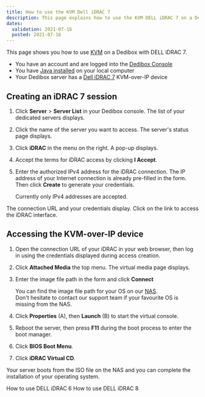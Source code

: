 ```yaml
---
title: How to use the KVM Dell iDRAC 7
description: This page explains how to use the KVM DELL iDRAC 7 on a Dedibox
dates:
  validation: 2021-07-16
  posted: 2021-07-16
---
```


This page shows you how to use [KVM](/dedibox/kvm-over-ip/concepts/#kvm-over-ip) on a Dedibox with DELL iDRAC 7.

<Message type="requirement">

  - You have an account and are logged into the [Dedibox Console](https://console.online.net) 
  - You have [Java installed](https://www.java.com/en/download/help/download_options.html) on your local computer
  - Your Dedibox server has a [Dell iDRAC 7](https://www.dell.com/support/manuals/en-us/integrated-dell-remote-access-cntrllr-7-v1.50.50/idrac7ug1.50.50-v1/overview) KVM-over-IP device  

</Message>

## Creating an iDRAC 7 session

1. Click **Server** > **Server List** in your Dedibox console. The list of your dedicated servers displays.

2. Click the name of the server you want to access. The server's status page displays.

3. Click **iDRAC** in the menu on the right. A pop-up displays.

    <Lightbox src="scaleway_idrac.png" alt="" />

4. Accept the terms for iDRAC access by clicking **I Accept**.

5. Enter the authorized IPv4 address for the iDRAC connection. The IP address of your Internet connection is already pre-filled in the form. Then click **Create** to generate your credentials.

    <Message type="note">

    Currently only IPv4 addresses are accepted.

    </Message>

The connection URL and your credentials display. Click on the link to access the iDRAC interface.

## Accessing the KVM-over-IP device 

1. Open the connection URL of your iDRAC in your web browser, then log in using the credentials displayed during access creation. 

2. Click **Attached Media** the top menu. The virtual media page displays.

    <Lightbox src="scaleway_idrac7_dashboard.png" alt="" />

3. Enter the image file path in the form and click **Connect** 

    <Lightbox src="scaleway_idrac7_remote_share.png" alt="" />

    <Message type="tip">

    You can find the image file path for your OS on our [NAS](http://virtualmedia.online.net). <br />
    Don't hesitate to contact our support team if your favourite OS is missing from the NAS.

    </Message>

4. Click **Properties** (A), then **Launch** (B) to start the virtual console.

    <Lightbox src="scaleway_idrac7_console.png" width="" />

5. Reboot the server, then press **F11** during the boot process to enter the boot manager. 

6. Click **BIOS Boot Menu**.

    <Lightbox src="scaleway_idrac7_bios_boot.png" width="" />

7. Click **iDRAC Virtual CD**.

    <Lightbox src="scaleway_idrac7_virtual_cd.png" width="" />


Your server boots from the ISO file on the NAS and you can complete the installation of your operating system.

<Navigation title="See Also">
  <PreviousButton to="/dedibox/kvm-over-ip/how-to/dell-idrac6/">How to use DELL iDRAC 6</PreviousButton>
  <NextButton to="/dedibox/kvm-over-ip/how-to/dell-idrac8/">How to use DELL iDRAC 8</NextButton>
</Navigation>